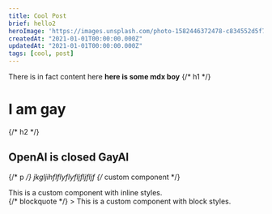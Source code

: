 ```yaml
---
title: Cool Post
brief: hello2
heroImage: 'https://images.unsplash.com/photo-1582446372478-c834552d5f7e?q=80&w=2370&auto=format&fit=crop&ixlib=rb-4.0.3&ixid=M3wxMjA3fDB8MHxwaG90by1wYWdlfHx8fGVufDB8fHx8fA%3D%3D'
createdAt: "2021-01-01T00:00:00.000Z"
updatedAt: "2021-01-01T00:00:00.000Z"
tags: [cool, post]
---
```

There is in fact content here <strong>here is some mdx boy</strong>
{/* h1 */}
# I am gay
{/* h2 */}
## OpenAI is closed GayAI
{/* p */}
jkgljihflflyflyfljfljfljf
{/* custom component */}
<div style={{ backgroundColor: 'lightblue', padding: '10px' }}>
  This is a custom component with inline styles.
</div>
{/* blockquote */}
> <span style={{ fontSize: '48px', letterSpacing: '1.5px'}}>This is a custom component with block styles.</span>

